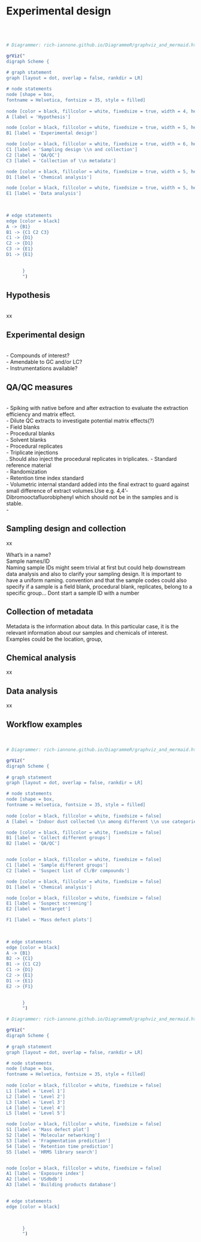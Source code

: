 # **Experimental design** {#Exp_design}

<br><br>

```r

# Diagrammer: rich-iannone.github.io/DiagrammeR/graphviz_and_mermaid.html

grViz("
digraph Scheme {
      
# graph statement
graph [layout = dot, overlap = false, rankdir = LR]

# node statements
node [shape = box,
fontname = Helvetica, fontsize = 35, style = filled]
      
node [color = black, fillcolor = white, fixedsize = true, width = 4, height = 2]
A [label = 'Hypothesis']

node [color = black, fillcolor = white, fixedsize = true, width = 5, height = 2]
B1 [label = 'Experimental design']

node [color = black, fillcolor = white, fixedsize = true, width = 6, height = 2]
C1 [label = 'Sampling design \\n and collection']
C2 [label = 'QA/QC']
C3 [label = 'Collection of \\n metadata']

node [color = black, fillcolor = white, fixedsize = true, width = 5, height = 2]
D1 [label = 'Chemical analysis']

node [color = black, fillcolor = white, fixedsize = true, width = 5, height = 2]
E1 [label = 'Data analysis']

      
      
# edge statements
edge [color = black]
A -> {B1}
B1 -> {C1 C2 C3}
C1 -> {D1}
C2 -> {D1}
C3 -> {E1}
D1 -> {E1}

      
      }
      ")


```



## Hypothesis
<br>
xx

## Experimental design
<br>
- Compounds of interest?  
- Amendable to GC and/or LC?  
- Instrumentations available?  

## QA/QC measures
<br>
- Spiking with native before and after extraction to evaluate the extraction efficiency and matrix effect. <br>
- Dilute QC extracts to investigate potential matrix effects(?) <br>
- Field blanks <br>
- Procedural blanks <br>
- Solvent blanks <br>
- Procedural replicates <br>
- Triplicate injections <br>. Should also inject the procedural replicates in triplicates.
- Standard reference material <br>
- Randomization <br>
- Retention time index standard <br>
- Volumetric internal standard added into the final extract to guard against small difference of extract volumes.Use e.g. 4,4'-Dibromooctafluorobiphenyl which should not be in the samples and is stable. <br>
- 


## Sampling design and collection
xx
<br>

What's in a name? <br>
Sample names/ID <br>
Naming sample IDs might seem trivial at first but could help downstream data analysis and also to clarify your sampling design. It is important to have a uniform naming. 
convention and that the sample codes could also specify if a sample is a field blank, procedural blank, replicates, belong to a specific group...
Dont start a sample ID with a number

## Collection of metadata
Metadata is the information about data. In this particular case, it is the relevant information about our samples and chemicals of interest.  
Examples could be the location, group, 

## Chemical analysis
xx
<br>

## Data analysis
xx
<br>

## Workflow examples
<br>


```r

# Diagrammer: rich-iannone.github.io/DiagrammeR/graphviz_and_mermaid.html

grViz("
digraph Scheme {
      
# graph statement
graph [layout = dot, overlap = false, rankdir = LR]

# node statements
node [shape = box,
fontname = Helvetica, fontsize = 35, style = filled]
      
node [color = black, fillcolor = white, fixedsize = false]
A [label = 'Indoor dust collected \\n among different \\n use categories']

node [color = black, fillcolor = white, fixedsize = false]
B1 [label = 'Collect different groups']
B2 [label = 'QA/QC']


node [color = black, fillcolor = white, fixedsize = false]
C1 [label = 'Sample different groups']
C2 [label = 'Suspect list of Cl/Br compounds']

node [color = black, fillcolor = white, fixedsize = false]
D1 [label = 'Chemical analysis']

node [color = black, fillcolor = white, fixedsize = false]
E1 [label = 'Suspect screening']
E2 [label = 'Nontarget']

F1 [label = 'Mass defect plots']

      
      
# edge statements
edge [color = black]
A -> {B1}
B2 -> {C1}
B1 -> {C1 C2}
C1 -> {D1}
C2 -> {E1}
D1 -> {E1}
E2 -> {F1}

      
      }
      ")


```



```r

# Diagrammer: rich-iannone.github.io/DiagrammeR/graphviz_and_mermaid.html

grViz("
digraph Scheme {
      
# graph statement
graph [layout = dot, overlap = false, rankdir = LR]

# node statements
node [shape = box,
fontname = Helvetica, fontsize = 35, style = filled]
      
node [color = black, fillcolor = white, fixedsize = false]
L1 [label = 'Level 1']
L2 [label = 'Level 2']
L3 [label = 'Level 3']
L4 [label = 'Level 4']
L5 [label = 'Level 5']

node [color = black, fillcolor = white, fixedsize = false]
S1 [label = 'Mass defect plot']
S2 [label = 'Molecular networking']
S3 [label = 'Fragmentation prediction']
S4 [label = 'Retention time prediction']
S5 [label = 'HRMS library search']


node [color = black, fillcolor = white, fixedsize = false]
A1 [label = 'Exposure index']
A2 [label = 'USdbdb']
A3 [label = 'Building products database']

      
# edge statements
edge [color = black]


      
      }
      ")


```
